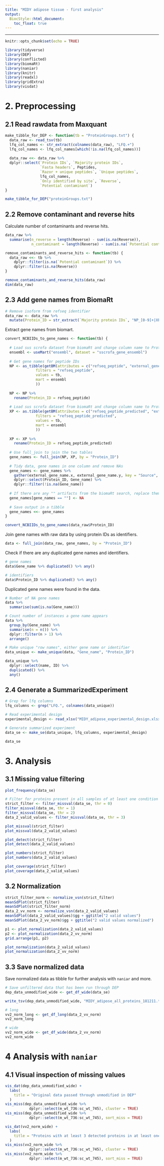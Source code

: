 ```yaml
---
title: "MIDY adipose tissue - first analysis"
output: 
  BiocStyle::html_document:
    toc_float: true
---
```



---

```r
knitr::opts_chunk$set(echo = TRUE)
```

```r
library(tidyverse)
library(DEP)
library(conflicted)
library(biomaRt)
library(naniar)
library(knitr)
library(readxl)
library(gridExtra)
library(visdat)
```

# 2. Preprocessing

## 2.1 Read rawdata from Maxquant

```r
make_tibble_for_DEP <- function(tb = "ProteinGroups.txt") {
  data_raw <- read_tsv(tb)
  lfq_col_names <- str_extract(colnames(data_raw), "LFQ.+")
  lfq_col_names <- lfq_col_names[which(!is.na(lfq_col_names))]
  
  data_raw <<- data_raw %>%
  dplyr::select(`Protein IDs`, `Majority protein IDs`,
                `Fasta headers`, Peptides, 
                `Razor + unique peptides`, `Unique peptides`, 
                lfq_col_names,
                `Only identified by site`, `Reverse`,
                `Potential contaminant`)
}
```

```r
make_tibble_for_DEP("proteinGroups.txt")
```

## 2.2 Remove contaminant and reverse hits

Calculate number of contaminants and reverse hits.

```r
data_raw %>%
  summarise(n_reverse = length(Reverse) - sum(is.na(Reverse)),
            n_contaminant = length(Reverse) - sum(is.na(`Potential contaminant`)))
```

```r
remove_contaminants_and_reverse_hits <- function(tb) {
  data_raw <<- tb %>%
    dplyr::filter(is.na(`Potential contaminant`)) %>%
    dplyr::filter(is.na(Reverse))
}
```

```r
remove_contaminants_and_reverse_hits(data_raw)
dim(data_raw)
```

## 2.3 Add gene names from BiomaRt

```r
# Remove isoform from refseq identifier
data_raw <- data_raw %>%
  mutate(Protein_ID = str_extract(`Majority protein IDs`, "NP_[0-9]+|XP_[0-9]+"))
```

Extract gene names from biomart.

```r
convert_NCBIIDs_to_gene_names <- function(tb) {
  
  # Load sus scrofa dataset from biomaRt and change column name to Protein_ID
  ensembl <- useMart("ensembl", dataset = "sscrofa_gene_ensembl")  
  
  # Get gene names for peptide IDs
  NP <- as_tibble(getBM(attributes = c("refseq_peptide", "external_gene_name"),
              filters = "refseq_peptide",
              values = tb,
              mart = ensembl
              ))
  
  NP <- NP %>%
    rename(Protein_ID = refseq_peptide)
  
  # Load sus scrofa dataset from biomaRt and change column name to Protein_ID
  XP <- as.tibble(getBM(attributes = c("refseq_peptide_predicted", "external_gene_name"),
              filters = "refseq_peptide_predicted",
              values = tb,
              mart = ensembl
              ))
  
  XP <- XP %>%
    rename(Protein_ID = refseq_peptide_predicted)
  
  # Use full_join to join the two tables
  gene_names <- full_join(NP, XP, by = "Protein_ID")
  
  # Tidy data, gene names in one column and remove NAs
  gene_names <- gene_names %>%
    gather(external_gene_name.x, external_gene_name.y, key = "Source", value = "Gene_name") %>%
    dplyr::select(Protein_ID, Gene_name) %>%
    dplyr::filter(!is.na(Gene_name)) 
  
  # If there are any "" artifacts from the biomaRt search, replace them with NA
  gene_names[gene_names == ""] <- NA
  
  # Save output in a tibble
  gene_names <<- gene_names
}

convert_NCBIIDs_to_gene_names(data_raw$Protein_ID)
```

Join gene names with raw data by using protein IDs as identifiers.

```r
data <- full_join(data_raw, gene_names, by = "Protein_ID")
```

Check if there are any duplicated gene names and identifiers.

```r
# gene names
data$Gene_name %>% duplicated() %>% any()

# identifiers
data$Protein_ID %>% duplicated() %>% any()
```

Duplicated gene names were found in the data.

```r
# Number of NA gene names
data %>%
  summarise(sum(is.na(Gene_name)))

# Count number of instances a gene name appears
data %>%
  group_by(Gene_name) %>%
  summarise(n = n()) %>%
  dplyr::filter(n > 1) %>%
  arrange()

# Make unique "row names", either gene name or identifier
data_unique <- make_unique(data, "Gene_name", "Protein_ID")

data_unique %>%
  dplyr::select(name, ID) %>% 
  duplicated() %>%
  any()
```

## 2.4 Generate a SummarizedExperiment

```r
# Grep for lfq columns
lfq_columns <- grep("LFQ.", colnames(data_unique))

# Read experimental design
experimental_design <- read_xlsx("MIDY_adipose_experimental_design.xlsx")

# Generate summarized experiment
data_se <- make_se(data_unique, lfq_columns, experimental_design)

data_se
```

# 3. Analysis

## 3.1 Missing value filtering

```r
plot_frequency(data_se)
```


```r
# Filter for proteins present in all samples of at least one condition
strict_filter <- filter_missval(data_se, thr = 0)
filter_missval(data_se, thr = 1)
filter_missval(data_se, thr = 2)
data_2_valid_values <- filter_missval(data_se, thr = 3)
```

```r
plot_missval(strict_filter)
plot_missval(data_2_valid_values)
```

```r
plot_detect(strict_filter)
plot_detect(data_2_valid_values)
```

```r
plot_numbers(strict_filter)
plot_numbers(data_2_valid_values)
```

```r
plot_coverage(strict_filter)
plot_coverage(data_2_valid_values)
```

## 3.2 Normalization

```r
strict_filter_norm <- normalize_vsn(strict_filter)
meanSdPlot(strict_filter)
meanSdPlot(strict_filter_norm)
data_2_vv_norm <- normalize_vsn(data_2_valid_values)
meanSdPlot(data_2_valid_values)$gg + ggtitle("2 valid values")
meanSdPlot(data_2_vv_norm)$gg + ggtitle("2 valid values normalized")

```

```r
p1 <- plot_normalization(data_2_valid_values)
p2 <- plot_normalization(data_2_vv_norm)
grid.arrange(p1, p2)

plot_normalization(data_2_valid_values)
plot_normalization(data_2_vv_norm)
```

## 3.3 Save normalized data
Save normalized data as tibble for further analysis with `naniar` and more.

```r
# Save unfiltered data that has been run through DEP
dep_data_unmodified_wide <- get_df_wide(data_se)

write_tsv(dep_data_unmodified_wide, "MIDY_adipose_all_proteins_181211.txt")
```


```r
# long
vv2_norm_long <- get_df_long(data_2_vv_norm)
vv2_norm_long

# wide
vv2_norm_wide <- get_df_wide(data_2_vv_norm)
vv2_norm_wide
```

# 4 Analysis with `naniar`

## 4.1 Visual inspection of missing values

```r
vis_dat(dep_data_unmodified_wide) + 
  labs(
    title = "Original data passed through unmodified in DEP"
  )
vis_miss(dep_data_unmodified_wide %>%
           dplyr::select(m_wt_736:sc_wt_745), cluster = TRUE)
vis_miss(dep_data_unmodified_wide %>%
           dplyr::select(m_wt_736:sc_wt_745), sort_miss = TRUE)

vis_dat(vv2_norm_wide) +
  labs(
    title = "Proteins with at least 3 detected proteins in at least one group"
  )
vis_miss(vv2_norm_wide %>%
           dplyr::select(m_wt_736:sc_wt_745), cluster = TRUE)
vis_miss(vv2_norm_wide %>%
           dplyr::select(m_wt_736:sc_wt_745), sort_miss = TRUE)
```




